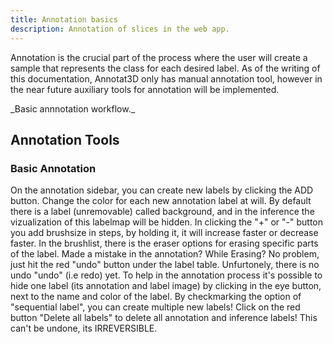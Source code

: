 ```yaml
---
title: Annotation basics
description: Annotation of slices in the web app.
---
```






Annotation is the crucial part of the process where the user will create a sample that represents the class for each desired label. As of the writing
of this documentation, Annotat3D only has manual annotation tool, however in the near future auxiliary tools for annotation will be implemented.

<ImageZoom alt="Home page" src={Annotat3Dflux} className="!my-0 rounded-sm" />
_Basic annnotation workflow._

## Annotation Tools

### Basic Annotation

<Accordions>
<Accordion title="Create a new label" id="new-label">
On the annotation sidebar, you can create new labels by clicking the ADD button. Change the color for each new annotation label at will.
By default there is a label (unremovable) called background, and in the inference the vizualization of this labelmap will be hidden.
<ImageZoom alt="Home page" src={NewLabel} className="!my-0 rounded-sm" />
</Accordion>

<Accordion title="Change brush size" id="brush-size">
In clicking the "+" or "-" button you add brushsize in steps, by holding it, it will increase faster or decrease faster.
<ImageZoom alt="Home page" src={BrushSize} className="!my-0 rounded-sm" />
</Accordion>

<Accordion title="Erase annotations" id="erase-annotation">
In the brushlist, there is the eraser options for erasing specific parts of the label.
<ImageZoom alt="Home page" src={EraseAnnot} className="!my-0 rounded-sm" />
</Accordion>

<Accordion title="Undo Annotations at will" id="undo-annotation">
Made a mistake in the annotation? While Erasing? No problem, just hit the red "undo" button under the label table.
Unfurtonely, there is no undo "undo" (i.e redo) yet.
<ImageZoom alt="Home page" src={UndoAnnot} className="!my-0 rounded-sm" />
</Accordion>

<Accordion title="Hide specific label and annotation" id="label-hide">
To help in the annotation process it's possible to hide one label (its annotation and label image) by clicking in the eye button, next to
the name and color of the label.
<ImageZoom alt="Home page" src={VizAnnotLabel} className="!my-0 rounded-sm" />
</Accordion>

<Accordion title="Easily create multiple labels" id="seq-label">
By checkmarking the option of "sequential label", you can create multiple new labels!
<ImageZoom alt="Home page" src={SequentialLabel} className="!my-0 rounded-sm" />
</Accordion>

<Accordion title="Delete all labels" id="delete-all">
Click on the red button "Delete all labels" to delete all annotation and inference labels!
This can't be undone, its <span className="text-red-600 dark:text-red-400">IRREVERSIBLE</span>.
<ImageZoom alt="Home page" src={DeleteAll} className="!my-0 rounded-sm" />
</Accordion>

</Accordions>




